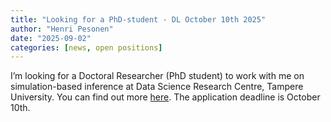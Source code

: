 ```yaml
---
title: "Looking for a PhD-student - DL October 10th 2025"
author: "Henri Pesonen"
date: "2025-09-02"
categories: [news, open positions]
---
```



I'm looking for a Doctoral Researcher (PhD student) to work with me on simulation-based inference at Data Science Research Centre, Tampere University. You can find out more [here](https://tuni.rekrytointi.com/paikat/?o=A_A&jid=2782). The application deadline is October 10th. 


 

